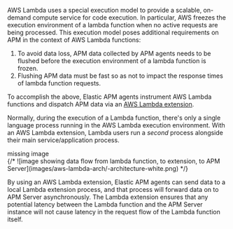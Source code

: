 

<div id="aws-lambda-arch"></div>

AWS Lambda uses a special execution model to provide a scalable, on-demand compute service for code execution. In particular, AWS freezes the execution environment of a lambda function when no active requests are being processed. This execution model poses additional requirements on APM in the context of AWS Lambda functions:

1. To avoid data loss, APM data collected by APM agents needs to be flushed before the execution environment of a lambda function is frozen.
1. Flushing APM data must be fast so as not to impact the response times of lambda function requests.

To accomplish the above, Elastic APM agents instrument AWS Lambda functions and dispatch APM data via an [AWS Lambda extension](https://docs.aws.amazon.com/lambda/latest/dg/using-extensions.html).

Normally, during the execution of a Lambda function, there's only a single language process running in the AWS Lambda execution environment. With an AWS Lambda extension, Lambda users run a _second_ process alongside their main service/application process.

<div style={{ backgroundColor: "#F1F4FA", width: "100%", height: "250px", textAlign: "center", paddingTop: "110px", marginBottom: "20px" }}><DocIcon type="image" title="missing image"/> missing image</div>
{/* ![image showing data flow from lambda function, to extension, to APM Server](images/aws-lambda-arch/-architecture-white.png) */}

By using an AWS Lambda extension, Elastic APM agents can send data to a local Lambda extension process, and that process will forward data on to APM Server asynchronously. The Lambda extension ensures that any potential latency between the Lambda function and the APM Server instance will not cause latency in the request flow of the Lambda function itself.

